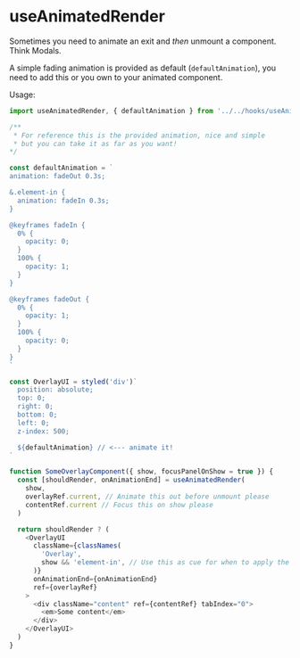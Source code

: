 
<Meta title="Hooks/useAnimatedRender" />

# useAnimatedRender

Sometimes you need to animate an exit and _then_ unmount a component. Think Modals.

A simple fading animation is provided as default (`defaultAnimation`), you need to add this or you own to your animated component.

Usage:

```js
import useAnimatedRender, { defaultAnimation } from '../../hooks/useAnimatedRender'

/**
 * For reference this is the provided animation, nice and simple
 * but you can take it as far as you want!
*/

const defaultAnimation = `
animation: fadeOut 0.3s;

&.element-in {
  animation: fadeIn 0.3s;
}

@keyframes fadeIn {
  0% {
    opacity: 0;
  }
  100% {
    opacity: 1;
  }
}

@keyframes fadeOut {
  0% {
    opacity: 1;
  }
  100% {
    opacity: 0;
  }
}
`

const OverlayUI = styled('div')`
  position: absolute;
  top: 0;
  right: 0;
  bottom: 0;
  left: 0;
  z-index: 500;

  ${defaultAnimation} // <--- animate it!
`

function SomeOverlayComponent({ show, focusPanelOnShow = true }) {
  const [shouldRender, onAnimationEnd] = useAnimatedRender(
    show,
    overlayRef.current, // Animate this out before unmount please
    contentRef.current // Focus this on show please
  )

  return shouldRender ? (
    <OverlayUI
      className={classNames(
        'Overlay',
        show && 'element-in', // Use this as cue for when to apply the animations
      )}
      onAnimationEnd={onAnimationEnd}
      ref={overlayRef}
    >
      <div className="content" ref={contentRef} tabIndex="0">
        <em>Some content</em>
      </div>
    </OverlayUI>
  )
}
```
